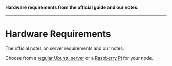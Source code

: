 #### Hardware requirements from the official guide and our notes.
---

# Hardware Requirements

The official notes on server requirements and our notes.

Choose from a [regular Ubuntu server](./standard.md) or a [Raspberry Pi](./rasppi.md) for your node.